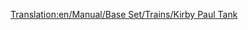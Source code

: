 [[Translation:en/Manual/Base Set/Trains/Kirby Paul Tank]]
{{nl/Manual/Base Set/Trains/Treinen|Afbeelding=[[File:en/Manual/Base Set/Trains/Kirbypaultank.png]]
|Kosten=£8,203 ($16.462)
|Snelheid=64 km/h (40 mph)
|Gewicht=47 t
|Kracht=300 hp (223 kW)
|Onderhoudskosten=£820 ($1.640)
|Ontworpen=1925
|Levensduur=15
|Capaciteit=N/A
|Omschrijving=De Kirby-Paul Tank is een locomotief dat beschikbaar is in het begin van het spel. Het is goedkoop en heeft een zeer lage snelheid en kracht. Raak van deze trein zo rap mogelijk vanaf als tijd en geld jou bijstaan.
|Real-life=Collett Pannier Tank, of meer specifieker, de [http://en.wikipedia.org/wiki/GWR_5700_Class GWR 5700 Class (EN)].
}}